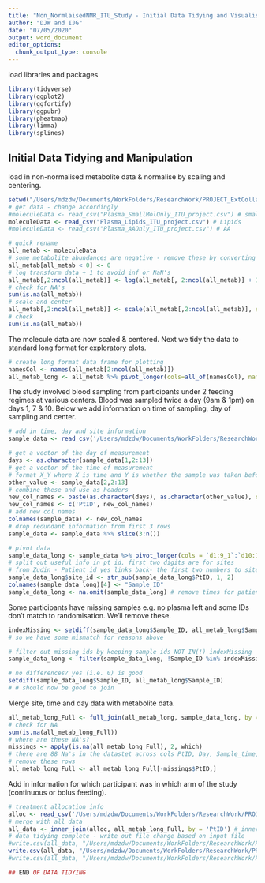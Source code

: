 ```yaml
---
title: "Non_NormlaisedNMR_ITU_Study - Initial Data Tidying and Visualisation"
author: "DJW and IJG"
date: "07/05/2020"
output: word_document
editor_options: 
  chunk_output_type: console
---
```


load libraries and packages
```r
library(tidyverse)
library(ggplot2)
library(ggfortify)
library(ggpubr)
library(pheatmap)
library(limma)
library(splines)
```

## Initial Data Tidying and Manipulation

load in non-normalised metabolite data & normalise by scaling and centering.
```r
setwd("/Users/mdzdw/Documents/WorkFolders/ResearchWork/PROJECT_ExtCollab/Zudin_ICU/Non_Normalised_ITUFeeding/")
# get data - change accordingly
#moleculeData <- read_csv("Plasma_SmallMolOnly_ITU_project.csv") # small mol
moleculeData <- read_csv("Plasma_Lipids_ITU_project.csv") # Lipids
#moleculeData <- read_csv("Plasma_AAOnly_ITU_project.csv") # AA

# quick rename
all_metab <- moleculeData
# some metabolite abundances are negative - remove these by converting to zeros
all_metab[all_metab < 0] <- 0
# log transform data + 1 to avoid inf or NaN's
all_metab[,2:ncol(all_metab)] <- log(all_metab[, 2:ncol(all_metab)] + 1) 
# check for NA's
sum(is.na(all_metab))
# scale and center
all_metab[,2:ncol(all_metab)] <- scale(all_metab[,2:ncol(all_metab)], scale = TRUE, center = TRUE) 
# check
sum(is.na(all_metab))
```

The molecule data are now scaled & centered. Next we tidy the data to standard long format for exploratory plots.

```r
# create long format data frame for plotting
namesCol <- names(all_metab[2:ncol(all_metab)])
all_metab_long <- all_metab %>% pivot_longer(cols=all_of(namesCol), names_to = "Metabs", values_to = "Peak_Area")
```

The study involved blood sampling from participants under 2 feeding regimes at various centers. Blood was sampled twice a day (9am & 1pm) on days 1, 7 & 10. Below we add information on time of sampling, day of sampling and center.

```r
# add in time, day and site information
sample_data <- read_csv('/Users/mdzdw/Documents/WorkFolders/ResearchWork/PROJECT_ExtCollab/Zudin_ICU/Plasma trial samples randomisation.csv',col_names=F)

# get a vector of the day of measurement
days <- as.character(sample_data[1,2:13]) 
# get a vector of the time of measurement
# format X_Y where X is time and Y is whether the sample was taken before (Y=1) or after the bolus of feed (Y=2)
other_value <- sample_data[2,2:13] 
# combine these and use as headers
new_col_names <- paste(as.character(days), as.character(other_value), sep=':')
new_col_names <- c('PtID', new_col_names)
# add new col names
colnames(sample_data) <- new_col_names
# drop redundant information from first 3 rows
sample_data <- sample_data %>% slice(3:n())

# pivot data
sample_data_long <- sample_data %>% pivot_longer(cols = `d1:9_1`:`d10:1_2`, names_to = c('Day', 'Sample_time'), names_sep=':', values_to = 'code')
# split out useful info in pt id, first two digits are for sites
# from Zudin - Patient id yes links back- the first two numbers to site, and the next three to the patient (email 28/2/2020)
sample_data_long$site_id <- str_sub(sample_data_long$PtID, 1, 2)
colnames(sample_data_long)[4] <- "Sample_ID"
sample_data_long <- na.omit(sample_data_long) # remove times for patients when samples weren't collected
```

Some participants have missing samples e.g. no plasma left and some IDs don't match to randomisation. We'll remove these.

```r
indexMissing <- setdiff(sample_data_long$Sample_ID, all_metab_long$Sample_ID)
# so we have some mismatch for reasons above

# filter out missing ids by keeping sample ids NOT IN(!) indexMissing
sample_data_long <- filter(sample_data_long, !Sample_ID %in% indexMissing)

# no differences? yes (i.e. 0) is good
setdiff(sample_data_long$Sample_ID, all_metab_long$Sample_ID)
# # should now be good to join
```

Merge site, time and day data with metabolite data.

```r
all_metab_long_Full <- full_join(all_metab_long, sample_data_long, by = "Sample_ID")
# check for NA
sum(is.na(all_metab_long_Full))
# where are these NA's?
missings <- apply(is.na(all_metab_long_Full), 2, which)
# there are 88 Na's in the datastet across cols PtID, Day, Sample_time, site_id
# remove these rows
all_metab_long_Full <- all_metab_long_Full[-missings$PtID,]
```

Add in information for which participant was in which arm of the study (continuous or bolus feeding).

```r
# treatment allocation info
alloc <- read_csv('/Users/mdzdw/Documents/WorkFolders/ResearchWork/PROJECT_ExtCollab/Zudin_ICU/Non_Normalised_ITUFeeding/treatment_allocation.csv', col_types = 'cc') 
# merge with all data
all_data <- inner_join(alloc, all_metab_long_Full, by = 'PtID') # inner_join only keeps those matching PtIDs
# data tidying complete - write out file change based on input file
#write.csv(all_data, "/Users/mdzdw/Documents/WorkFolders/ResearchWork/PROJECT_ExtCollab/Zudin_ICU/Non_Normalised_ITUFeeding/FINAL_Data/SmallMolOnly/allDataTidy_SmallMolNMR.csv") # change file name and address as appropriate.
write.csv(all_data, "/Users/mdzdw/Documents/WorkFolders/ResearchWork/PROJECT_ExtCollab/Zudin_ICU/Non_Normalised_ITUFeeding/FINAL_Data/LipidOnly/allDataTidy_LipidsNMR.csv") 
#write.csv(all_data, "/Users/mdzdw/Documents/WorkFolders/ResearchWork/PROJECT_ExtCollab/Zudin_ICU/Non_Normalised_ITUFeeding/FINAL_Data/AAOnly/allDataTidy_AANMR.csv") 

## END OF DATA TIDYING
```

